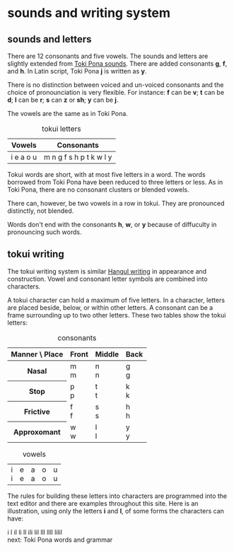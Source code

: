 
# sounds and writing system

## sounds and letters

There are 12 consonants and five vowels. The sounds and letters are slightly extended from [Toki Pona sounds](https://en.wikipedia.org/wiki/Toki_Pona#Phonology_and_phonotactics). There are added consonants **g**, **f**, and **h**. In Latin script, Toki Pona **j** is written as **y**.

There is no distinction between voiced and un-voiced consonants and the choice of pronounciation is very flexible. For instance: **f** can be **v**; **t** can be **d**; **l** can be **r**; **s** can **z** or **sh**; **y** can be **j**.

The vowels are the same as in Toki Pona.

<table className="table-fixed">
  <caption>tokui letters</caption>
  <thead>
    <tr>
      <th className="border">Vowels</th>
      <th className="border">Consonants</th>
    </tr>
  </thead>
  <tbody>
    <tr>
      <td className="border">i e a o u</td>
      <td className="border">m n g f s h p t k w l y</td>
    </tr>
  </tbody>
</table>

Tokui words are short, with at most five letters in a word. The words borrowed from Toki Pona have been reduced to three letters or less. As in Toki Pona, there are no consonant clusters or blended vowels.

There can, however, be two vowels in a row in tokui. They are pronounced distinctly, not blended.

Words don't end with the consonants **h**, **w**, or **y** because of diffuculty in pronouncing such words.

## tokui writing

The tokui writing system is similar [Hangul writing](https://en.wikipedia.org/wiki/Hangul) in appearance and construction. Vowel and consonant letter symbols are combined into characters. 

A tokui character can hold a maximum of five letters. In a character, letters are placed beside, below, or within other letters. A consonant can be a frame surrounding up to two other letters. These two tables show the tokui letters:

<table className="table-fixed">
  <caption>consonants</caption>
  <thead>
    <tr>
      <th className="border">Manner \ Place</th>
      <th className="border">Front</th>
      <th className="border">Middle</th>
      <th className="border">Back</th>
    </tr>
  </thead>
  <tbody>
    <tr>
      <th className="border">Nasal</th>
      <td className="border">
        <div className="w-12">
          <WritingBlock>m</WritingBlock>
        </div>
        m
      </td>
      <td className="border">
        <div className="w-12">
          <WritingBlock>n</WritingBlock>
        </div>
        n
      </td>
      <td className="border">
        <div className="w-12">
          <WritingBlock>g</WritingBlock>
        </div>
        g
      </td>
    </tr>
    <tr>
      <th className="border">Stop</th>
      <td className="border">
        <div className="w-12">
          <WritingBlock>p</WritingBlock>
        </div>
        p
      </td>
      <td className="border">
        <div className="w-12">
          <WritingBlock>t</WritingBlock>
        </div>
        t
      </td>
      <td className="border">
        <div className="w-12">
          <WritingBlock>k</WritingBlock>
        </div>
        k
      </td>
    </tr>
    <tr>
      <th className="border">Frictive</th>
      <td className="border">
        <div className="w-12">
          <WritingBlock>f</WritingBlock>
        </div>
        f
      </td>
      <td className="border">
        <div className="w-12">
          <WritingBlock>s</WritingBlock>
        </div>
        s
      </td>
      <td className="border">
        <div className="w-12">
          <WritingBlock>h</WritingBlock>
        </div>
        h
      </td>
    </tr>
    <tr>
      <th className="border">Approxomant</th>
      <td className="border">
        <div className="w-12">
          <WritingBlock>w</WritingBlock>
        </div>
        w
      </td>
      <td className="border">
        <div className="w-12">
          <WritingBlock>l</WritingBlock>
        </div>
        l
      </td>
      <td className="border">
        <div className="w-12">
          <WritingBlock>y</WritingBlock>
        </div>
        y
      </td>
    </tr>
  </tbody>
</table>
<table className="table-fixed">
  <caption>vowels</caption>
  <tbody>
    <tr>
      <td className="border">
        <div className="w-12">
          <WritingBlock>i</WritingBlock>
        </div>
        i
      </td>
      <td className="border">
        <div className="w-12">
          <WritingBlock>e</WritingBlock>
        </div>
        e
      </td>
      <td className="border">
        <div className="w-12">
          <WritingBlock>a</WritingBlock>
        </div>
        a
      </td>
      <td className="border">
        <div className="w-12">
          <WritingBlock>o</WritingBlock>
        </div>
        o
      </td>
      <td className="border">
        <div className="w-12">
          <WritingBlock>u</WritingBlock>
        </div>
        u
      </td>
    </tr>
  </tbody>
</table>

The rules for building these letters into characters are programmed into the text editor and there are examples throughout this site. Here is an illustration, using only the letters **i** and **l**, of some forms the characters can have:

<div className="flex flex-wrap">
<WritingBlock className="mb-8 mr-8">i</WritingBlock>
<WritingBlock className="mb-8 mr-8">l</WritingBlock>
<WritingBlock className="mb-8 mr-8">il</WritingBlock>
<WritingBlock className="mb-8 mr-8">li</WritingBlock>
<WritingBlock className="mb-8 mr-8">ll</WritingBlock>
<WritingBlock className="mb-8 mr-8">ili</WritingBlock>
<WritingBlock className="mb-8 mr-8">lil</WritingBlock>
<WritingBlock className="mb-8 mr-8">lll</WritingBlock>
<WritingBlock className="mb-8 mr-8">llll</WritingBlock>
<WritingBlock className="mb-8 mr-8">lilil</WritingBlock>
</div>

<Link href="/docs/toki-pona-words-grammar">next: Toki Pona words and grammar</Link>